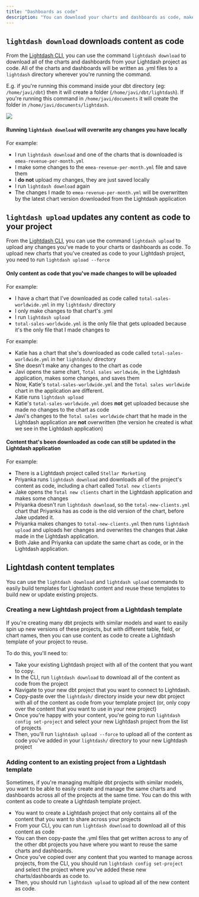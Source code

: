 ```yaml
---
title: "Dashboards as code"
description: "You can download your charts and dashboards as code, make changes, then upload your changes back to your Lightdash project using the CLI. Content as code is also useful for creating new Lightdash projects where you want the content to be copied from an existing project and added to your new project."
---
```



## `lightdash download` downloads content as code

From the [Lightdash CLI](/references/lightdash-cli), you can use the command `lightdash download` to download all of the charts and dashboards from your Lightdash project as code. All of the charts and dashboards will be written as .yml files to a `lightdash` directory wherever you're running the command.

E.g. if you're running this command inside your dbt directory (eg: `/home/javi/dbt`) then it will create a folder (`/home/javi/dbt/lightdash`). If you're running this command in `/home/javi/documents` it will create the folder in `/home/javi/documents/lightdash`.

<Frame>
<img src="/images/references/download-content-924b51a78c9840990608f3ed81f80b56.jpg"/>
</Frame>

#### Running `lightdash download` will overwrite any changes you have locally
For example:

* I run `lightdash download` and one of the charts that is downloaded is `emea-revenue-per-month.yml`
* I make some changes to the `emea-revenue-per-month.yml` file and save them
* I **do not** upload my changes, they are just saved locally
* I run `lightdash download` again
* The changes I made to `emea-revenue-per-month.yml` will be overwritten by the latest chart version downloaded from the Lightdash application

## `lightdash upload` updates any content as code to your project

From the [Lightdash CLI](/references/lightdash-cli), you can use the command `lightdash upload` to upload any changes you've made to your charts or dashboards as code. To upload new charts that you've created as code to your Lightdash project, you need to run `lightdash upload --force`

#### Only content as code that you've made changes to will be uploaded

For example:

* I have a chart that I've downloaded as code called `total-sales-worldwide.yml` in my `lightdash/` directory
* I only make changes to that chart's .yml
* I run `lightdash upload`
* `total-sales-worldwide.yml` is the only file that gets uploaded because it's the only file that I made changes to

For example:

* Katie has a chart that she's downloaded as code called `total-sales-worldwide.yml` in her `lightdash/` directory
* She doesn't make any changes to the chart as code
* Javi opens the same chart, `Total sales worldwide`, in the Lightdash application, makes some changes, and saves them
* Now, Katie's `total-sales-worldwide.yml` and the `Total sales worldwide` chart in the application are different.
* Katie runs `lightdash upload`
* Katie's `total-sales-worldwide.yml` does **not** get uploaded because she made no changes to the chart as code
* Javi's changes to the `Total sales worldwide` chart that he made in the Lightdash application are **not** overwritten (the version he created is what we see in the Lightdash application)

#### Content that's been downloaded as code can still be updated in the Lightdash application

For example:

* There is a Lightdash project called `Stellar Marketing`
* Priyanka runs `lightdash download` and downloads all of the project's content as code, including a chart called `Total new clients`
* Jake opens the `Total new clients` chart in the Lightdash application and makes some changes
* Priyanka doesn't run `lightdash download`, so the `total-new-clients.yml` chart that Priyanka has as code is the old version of the chart, before Jake updated it.
* Priyanka makes changes to `total-new-clients.yml` then runs `lightdash upload` and uploads her changes and overwrites the changes that Jake made in the Lightdash application.
* Both Jake and Priyanka can update the same chart as code, or in the Lightdash application.

## Lightdash content templates

You can use the `lightdash download` and `lightdash upload` commands to easily build templates for Lightdash content and reuse these templates to build new or update existing projects.

### Creating a new Lightdash project from a Lightdash template

If you're creating many dbt projects with similar models and want to easily spin up new versions of these projects, but with different table, field, or chart names, then you can use content as code to create a Lightdash template of your project to reuse.

To do this, you'll need to:

* Take your existing Lightdash project with all of the content that you want to copy.
* In the CLI, run `lightdash download` to download all of the content as code from the project
* Navigate to your new dbt project that you want to connect to Lightdash.
* Copy-paste over the `lightdash/` directory inside your new dbt project with all of the content as code from your template project (or, only copy over the content that you want to use in your new project)
* Once you're happy with your content, you're going to run `lightdash config set-project` and select your new Lightdash project from the list of projects
* Then, you'll run `lightdash upload --force` to upload all of the content as code you've added in your `lightdash/` directory to your new Lightdash project

### Adding content to an existing project from a Lightdash template

Sometimes, if you're managing multiple dbt projects with similar models, you want to be able to easily create and manage the same charts and dashboards across all of the projects at the same time. You can do this with content as code to create a Lightdash template project.

* You want to create a Lightdash project that only contains all of the content that you want to share across your projects
* From your CLI, you can run `lightdash download` to download all of this content as code
* You can then copy-paste the .yml files that get written across to any of the other dbt projects you have where you want to reuse the same charts and dashboards.
* Once you've copied over any content that you wanted to manage across projects, from the CLI, you should run `lightdash config set-project` and select the project where you've added these new charts/dashboards as code to.
* Then, you should run `lightdash upload` to upload all of the new content as code.
